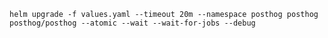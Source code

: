 ```shell
helm upgrade -f values.yaml --timeout 20m --namespace posthog posthog posthog/posthog --atomic --wait --wait-for-jobs --debug
```
